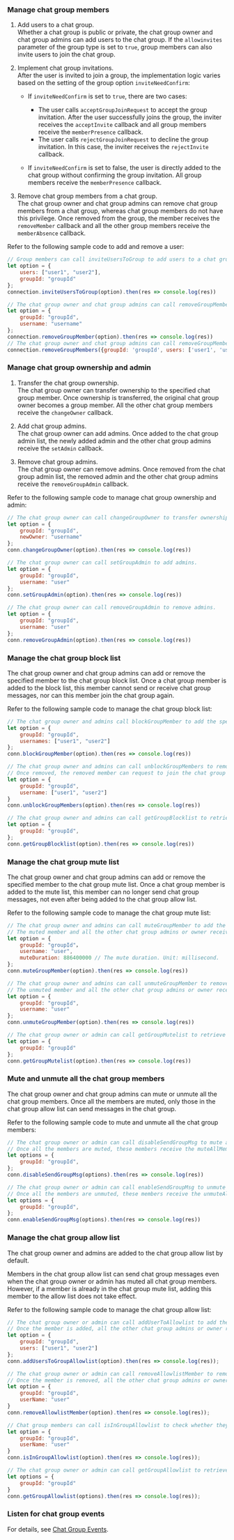 <PlatformWrapper platform="web">

### Manage chat group members

1. Add users to a chat group.  
Whether a chat group is public or private, the chat group owner and chat group admins can add users to the chat group. If the `allowinvites` parameter of the group type is set to `true`, group members can also invite users to join the chat group.

2. Implement chat group invitations.  
After the user is invited to join a group, the implementation logic varies based on the setting of the group option `inviteNeedConfirm`:
   
   - If `inviteNeedConfirm` is set to `true`, there are two cases:

        * The user calls `acceptGroupJoinRequest` to accept the group invitation. After the user successfully joins the group, the inviter receives the `acceptInvite` callback and all group members receive the `memberPresence` callback.
        * The user calls `rejectGroupJoinRequest` to decline the group invitation. In this case, the inviter receives the `rejectInvite` callback.
   - If `inviteNeedConfirm` is set to false, the user is directly added to the chat group without confirming the group invitation. All group members receive the `memberPresence` callback.

3. Remove chat group members from a chat group.  
The chat group owner and chat group admins can remove chat group members from a chat group, whereas chat group members do not have this privilege. Once removed from the group, the member receives the `removeMember` callback and all the other group members receive the `memberAbsence` callback.

Refer to the following sample code to add and remove a user:

```javascript
// Group members can call inviteUsersToGroup to add users to a chat group.
let option = {
    users: ["user1", "user2"],
    groupId: "groupId"
};
connection.inviteUsersToGroup(option).then(res => console.log(res))

// The chat group owner and chat group admins can call removeGroupMember to remove a group member from a chat group.
let option = {
    groupId: "groupId",
    username: "username"
};
connection.removeGroupMember(option).then(res => console.log(res))
// The chat group owner and chat group admins can call removeGroupMembers to remove members from a chat group.
connection.removeGroupMembers({groupId: 'groupId', users: ['user1', 'user2']})
```


### Manage chat group ownership and admin

1. Transfer the chat group ownership.  
The chat group owner can transfer ownership to the specified chat group member. Once ownership is transferred, the original chat group owner becomes a group member. All the other chat group members receive the `changeOwner` callback.

2. Add chat group admins.  
The chat group owner can add admins. Once added to the chat group admin list, the newly added admin and the other chat group admins receive the `setAdmin` callback.

3. Remove chat group admins.  
The chat group owner can remove admins. Once removed from the chat group admin list, the removed admin and the other chat group admins receive the `removeGroupAdmin` callback.

Refer to the following sample code to manage chat group ownership and admin:

```javascript
// The chat group owner can call changeGroupOwner to transfer ownership to the specified chat group member.
let option = {
    groupId: "groupId",
    newOwner: "username"
};
conn.changeGroupOwner(option).then(res => console.log(res))

// The chat group owner can call setGroupAdmin to add admins.
let option = {
    groupId: "groupId",
    username: "user"
};
conn.setGroupAdmin(option).then(res => console.log(res))

// The chat group owner can call removeGroupAdmin to remove admins.
let option = {
    groupId: "groupId",
    username: "user"
};
conn.removeGroupAdmin(option).then(res => console.log(res))
```


### Manage the chat group block list

The chat group owner and chat group admins can add or remove the specified member to the chat group block list. Once a chat group member is added to the block list, this member cannot send or receive chat group messages, nor can this member join the chat group again.

Refer to the following sample code to manage the chat group block list:

```javascript
// The chat group owner and admins call blockGroupMember to add the specified member to the chat group block list.
let option = {
    groupId: "groupId",
    usernames: ["user1", "user2"]
};
conn.blockGroupMember(option).then(res => console.log(res))

// The chat group owner and admins can call unblockGroupMembers to remove the specified member from the chat group block list.
// Once removed, the removed member can request to join the chat group again.
let option = {
    groupId: "groupId",
    username: ["user1", "user2"]
}
conn.unblockGroupMembers(option).then(res => console.log(res))

// The chat group owner and admins can call getGroupBlocklist to retrieve the chat group block list.
let option = {
    groupId: "groupId",
};
conn.getGroupBlocklist(option).then(res => console.log(res))
```


### Manage the chat group mute list

The chat group owner and chat group admins can add or remove the specified member to the chat group mute list. Once a chat group member is added to the mute list, this member can no longer send chat group messages, not even after being added to the chat group allow list.

Refer to the following sample code to manage the chat group mute list:

```javascript
// The chat group owner and admins can call muteGroupMember to add the specified member to the chat group mute list.
// The muted member and all the other chat group admins or owner receive the muteMember callback. 
let option = {
    groupId: "groupId"，
    username: "user",
    muteDuration: 886400000 // The mute duration. Unit: millisecond.
};
conn.muteGroupMember(option).then(res => console.log(res))

// The chat group owner and admins can call unmuteGroupMember to remove the specified user from the chat group mute list.
// The unmuted member and all the other chat group admins or owner receive the unmuteMember callback.
let option = {
    groupId: "groupId",
    username: "user"
};
conn.unmuteGroupMember(option).then(res => console.log(res))

// The chat group owner or admin can call getGroupMutelist to retrieve the chat group mute list.
let option = {
    groupId: "groupId"
};
conn.getGroupMutelist(option).then(res => console.log(res))
```


### Mute and unmute all the chat group members

The chat group owner and chat group admins can mute or unmute all the chat group members. Once all the members are muted, only those in the chat group allow list can send messages in the chat group.

Refer to the following sample code to mute and unmute all the chat group members:

```javascript
// The chat group owner or admin can call disableSendGroupMsg to mute all the chat group members.
// Once all the members are muted, these members receive the muteAllMembers callback.
let options = {
    groupId: "groupId",
};
conn.disableSendGroupMsg(options).then(res => console.log(res))

// The chat group owner or admin can call enableSendGroupMsg to unmute all the chat group members.
// Once all the members are unmuted, these members receive the unmuteAllMembers callback.
let options = {
    groupId: "groupId",
};
conn.enableSendGroupMsg(options).then(res => console.log(res))
```


### Manage the chat group allow list

The chat group owner and admins are added to the chat group allow list by default.

Members in the chat group allow list can send chat group messages even when the chat group owner or admin has muted all chat group members. However, if a member is already in the chat group mute list, adding this member to the allow list does not take effect.

Refer to the following sample code to manage the chat group allow list:

```javascript
// The chat group owner or admin can call addUserToAllowlist to add the specified member to the chat group allow list.
// Once the member is added, all the other chat group admins or owner receive the addUsersToGroupAllowlist callback.
let option = {
    groupId: "groupId",
    users: ["user1", "user2"]
};
conn.addUsersToGroupAllowlist(option).then(res => console.log(res));

// The chat group owner or admin can call removeAllowlistMember to remove the specified member from the chat group list.
// Once the member is removed, all the other chat group admins or owner receive the rmUserFromGroupWhiteList callback.
let option = {
    groupId: "groupId",
    userName: "user"
}
conn.removeAllowlistMember(option).then(res => console.log(res));

// Chat group members can call isInGroupAllowlist to check whether they are in the chat group allow list.
let option = {
    groupId: "groupId",
    userName: "user"
}
conn.isInGroupAllowlist(option).then(res => console.log(res));

// The chat group owner or admin can call getGroupAllowlist to retrieve the chat group allow list.
let options = {
    groupId: "groupId"
}
conn.getGroupAllowlist(options).then(res => console.log(res));
```

### Listen for chat group events

For details, see [Chat Group Events](../chat-group/manage-chat-groups#listen-for-chat-group-events).

</PlatformWrapper>